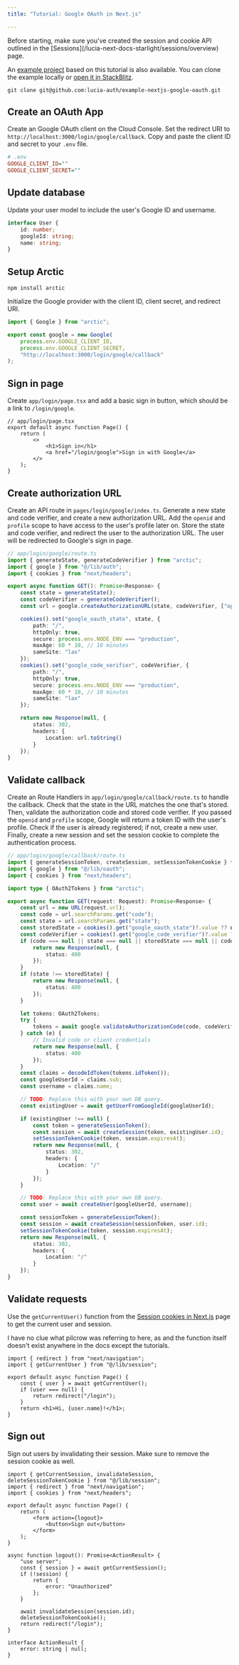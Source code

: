 ```yaml
---
title: "Tutorial: Google OAuth in Next.js"

---
```



<Aside>Before starting, make sure you've created the session and cookie API outlined in the [Sessions](/lucia-next-docs-starlight/sessions/overview) page.</Aside>

An [example project](https://github.com/lucia-auth/example-nextjs-google-oauth) based on this tutorial is also available. You can clone the example locally or [open it in StackBlitz](https://stackblitz.com/github/lucia-auth/example-nextjs-google-oauth).

```
git clone git@github.com:lucia-auth/example-nextjs-google-oauth.git
```

## Create an OAuth App

Create an Google OAuth client on the Cloud Console. Set the redirect URI to `http://localhost:3000/login/google/callback`. Copy and paste the client ID and secret to your `.env` file.

```ini
# .env
GOOGLE_CLIENT_ID=""
GOOGLE_CLIENT_SECRET=""
```

## Update database

Update your user model to include the user's Google ID and username.

```ts
interface User {
	id: number;
	googleId: string;
	name: string;
}
```

## Setup Arctic

```
npm install arctic
```

Initialize the Google provider with the client ID, client secret, and redirect URI.

```ts
import { Google } from "arctic";

export const google = new Google(
	process.env.GOOGLE_CLIENT_ID,
	process.env.GOOGLE_CLIENT_SECRET,
	"http://localhost:3000/login/google/callback"
);
```

## Sign in page

Create `app/login/page.tsx` and add a basic sign in button, which should be a link to `/login/google`.

```tsx
// app/login/page.tsx
export default async function Page() {
	return (
		<>
			<h1>Sign in</h1>
			<a href="/login/google">Sign in with Google</a>
		</>
	);
}
```

## Create authorization URL

Create an API route in `pages/login/google/index.ts`. Generate a new state and code verifier, and create a new authorization URL. Add the `openid` and `profile` scope to have access to the user's profile later on. Store the state and code verifier, and redirect the user to the authorization URL. The user will be redirected to Google's sign in page.

```ts
// app/login/google/route.ts
import { generateState, generateCodeVerifier } from "arctic";
import { google } from "@/lib/auth";
import { cookies } from "next/headers";

export async function GET(): Promise<Response> {
	const state = generateState();
	const codeVerifier = generateCodeVerifier();
	const url = google.createAuthorizationURL(state, codeVerifier, ["openid", "profile"]);

	cookies().set("google_oauth_state", state, {
		path: "/",
		httpOnly: true,
		secure: process.env.NODE_ENV === "production",
		maxAge: 60 * 10, // 10 minutes
		sameSite: "lax"
	});
	cookies().set("google_code_verifier", codeVerifier, {
		path: "/",
		httpOnly: true,
		secure: process.env.NODE_ENV === "production",
		maxAge: 60 * 10, // 10 minutes
		sameSite: "lax"
	});

	return new Response(null, {
		status: 302,
		headers: {
			Location: url.toString()
		}
	});
}
```

## Validate callback

Create an Route Handlers in `app/login/google/callback/route.ts` to handle the callback. Check that the state in the URL matches the one that's stored. Then, validate the authorization code and stored code verifier. If you passed the `openid` and `profile` scope, Google will return a token ID with the user's profile. Check if the user is already registered; if not, create a new user. Finally, create a new session and set the session cookie to complete the authentication process.

```ts
// app/login/google/callback/route.ts
import { generateSessionToken, createSession, setSessionTokenCookie } from "@/lib/session";
import { google } from "@/lib/oauth";
import { cookies } from "next/headers";

import type { OAuth2Tokens } from "arctic";

export async function GET(request: Request): Promise<Response> {
	const url = new URL(request.url);
	const code = url.searchParams.get("code");
	const state = url.searchParams.get("state");
	const storedState = cookies().get("google_oauth_state")?.value ?? null;
	const codeVerifier = cookies().get("google_code_verifier")?.value ?? null;
	if (code === null || state === null || storedState === null || codeVerifier === null) {
		return new Response(null, {
			status: 400
		});
	}
	if (state !== storedState) {
		return new Response(null, {
			status: 400
		});
	}

	let tokens: OAuth2Tokens;
	try {
		tokens = await google.validateAuthorizationCode(code, codeVerifier);
	} catch (e) {
		// Invalid code or client credentials
		return new Response(null, {
			status: 400
		});
	}
	const claims = decodeIdToken(tokens.idToken());
	const googleUserId = claims.sub;
	const username = claims.name;

	// TODO: Replace this with your own DB query.
	const existingUser = await getUserFromGoogleId(googleUserId);

	if (existingUser !== null) {
		const token = generateSessionToken();
		const session = await createSession(token, existingUser.id);
		setSessionTokenCookie(token, session.expiresAt);
		return new Response(null, {
			status: 302,
			headers: {
				Location: "/"
			}
		});
	}

	// TODO: Replace this with your own DB query.
	const user = await createUser(googleUserId, username);

	const sessionToken = generateSessionToken();
	const session = await createSession(sessionToken, user.id);
	setSessionTokenCookie(token, session.expiresAt);
	return new Response(null, {
		status: 302,
		headers: {
			Location: "/"
		}
	});
}
```

## Validate requests

Use the `getCurrentUser()` function from the [Session cookies in Next.js](/lucia-next-docs-starlight/sessions/cookies/nextjs) page to get the current user and session.

<Aside title="Note from author">I have no clue what pilcrow was referring to here, as  and the function itself doesn't exist anywhere in the docs except the tutorials.</Aside>

```tsx
import { redirect } from "next/navigation";
import { getCurrentUser } from "@/lib/session";

export default async function Page() {
	const { user } = await getCurrentUser();
	if (user === null) {
		return redirect("/login");
	}
	return <h1>Hi, {user.name}!</h1>;
}
```

## Sign out

Sign out users by invalidating their session. Make sure to remove the session cookie as well.

```tsx
import { getCurrentSession, invalidateSession, deleteSessionTokenCookie } from "@/lib/session";
import { redirect } from "next/navigation";
import { cookies } from "next/headers";

export default async function Page() {
	return (
		<form action={logout}>
			<button>Sign out</button>
		</form>
	);
}

async function logout(): Promise<ActionResult> {
	"use server";
	const { session } = await getCurrentSession();
	if (!session) {
		return {
			error: "Unauthorized"
		};
	}

	await invalidateSession(session.id);
	deleteSessionTokenCookie();
	return redirect("/login");
}

interface ActionResult {
	error: string | null;
}
```